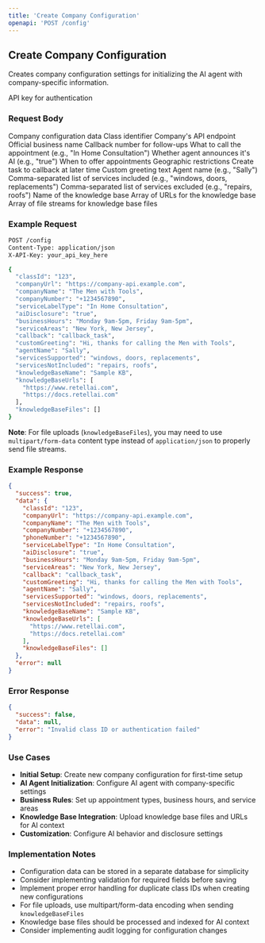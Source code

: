 ```yaml
---
title: 'Create Company Configuration'
openapi: 'POST /config'
---
```


## Create Company Configuration

Creates company configuration settings for initializing the AI agent with company-specific information.

<ParamField path="header" type="string" name="X-API-Key" required>
  API key for authentication
</ParamField>

### Request Body

<ParamField path="body" type="object" name="configData" required>
  Company configuration data
</ParamField>

<ParamField path="body" type="string" name="classId" required>
  Class identifier
</ParamField>

<ParamField path="body" type="string" name="companyUrl" required>
  Company's API endpoint
</ParamField>

<ParamField path="body" type="string" name="companyName" required>
  Official business name
</ParamField>

<ParamField path="body" type="string" name="companyNumber" required>
  Callback number for follow-ups
</ParamField>

<ParamField path="body" type="string" name="serviceLabelType">
  What to call the appointment (e.g., "In Home Consultation")
</ParamField>

<ParamField path="body" type="string" name="aiDisclosure">
  Whether agent announces it's AI (e.g., "true")
</ParamField>

<ParamField path="body" type="string" name="businessHours">
  When to offer appointments
</ParamField>

<ParamField path="body" type="string" name="serviceAreas">
  Geographic restrictions
</ParamField>

<ParamField path="body" type="string" name="callback">
  Create task to callback at later time
</ParamField>

<ParamField path="body" type="string" name="customGreeting">
  Custom greeting text
</ParamField>

<ParamField path="body" type="string" name="agentName">
  Agent name (e.g., "Sally")
</ParamField>

<ParamField path="body" type="string" name="servicesSupported">
  Comma-separated list of services included (e.g., "windows, doors, replacements")
</ParamField>

<ParamField path="body" type="string" name="servicesNotIncluded">
  Comma-separated list of services excluded (e.g., "repairs, roofs")
</ParamField>

<ParamField path="body" type="string" name="knowledgeBaseName">
  Name of the knowledge base
</ParamField>

<ParamField path="body" type="array" name="knowledgeBaseUrls">
  Array of URLs for the knowledge base
</ParamField>

<ParamField path="body" type="array" name="knowledgeBaseFiles">
  Array of file streams for knowledge base files
</ParamField>

### Example Request

```bash
POST /config
Content-Type: application/json
X-API-Key: your_api_key_here

{
  "classId": "123",
  "companyUrl": "https://company-api.example.com",
  "companyName": "The Men with Tools",
  "companyNumber": "+1234567890",
  "serviceLabelType": "In Home Consultation",
  "aiDisclosure": "true",
  "businessHours": "Monday 9am-5pm, Friday 9am-5pm",
  "serviceAreas": "New York, New Jersey",
  "callback": "callback_task",
  "customGreeting": "Hi, thanks for calling the Men with Tools",
  "agentName": "Sally",
  "servicesSupported": "windows, doors, replacements",
  "servicesNotIncluded": "repairs, roofs",
  "knowledgeBaseName": "Sample KB",
  "knowledgeBaseUrls": [
    "https://www.retellai.com",
    "https://docs.retellai.com"
  ],
  "knowledgeBaseFiles": []
}
```

**Note**: For file uploads (`knowledgeBaseFiles`), you may need to use `multipart/form-data` content type instead of `application/json` to properly send file streams.

### Example Response

```json
{
  "success": true,
  "data": {
    "classId": "123",
    "companyUrl": "https://company-api.example.com",
    "companyName": "The Men with Tools",
    "companyNumber": "+1234567890",
    "phoneNumber": "+1234567890",
    "serviceLabelType": "In Home Consultation",
    "aiDisclosure": "true",
    "businessHours": "Monday 9am-5pm, Friday 9am-5pm",
    "serviceAreas": "New York, New Jersey",
    "callback": "callback_task",
    "customGreeting": "Hi, thanks for calling the Men with Tools",
    "agentName": "Sally",
    "servicesSupported": "windows, doors, replacements",
    "servicesNotIncluded": "repairs, roofs",
    "knowledgeBaseName": "Sample KB",
    "knowledgeBaseUrls": [
      "https://www.retellai.com",
      "https://docs.retellai.com"
    ],
    "knowledgeBaseFiles": []
  },
  "error": null
}
```

### Error Response

```json
{
  "success": false,
  "data": null,
  "error": "Invalid class ID or authentication failed"
}
```

### Use Cases

- **Initial Setup**: Create new company configuration for first-time setup
- **AI Agent Initialization**: Configure AI agent with company-specific settings
- **Business Rules**: Set up appointment types, business hours, and service areas
- **Knowledge Base Integration**: Upload knowledge base files and URLs for AI context
- **Customization**: Configure AI behavior and disclosure settings

### Implementation Notes

- Configuration data can be stored in a separate database for simplicity
- Consider implementing validation for required fields before saving
- Implement proper error handling for duplicate class IDs when creating new configurations
- For file uploads, use multipart/form-data encoding when sending `knowledgeBaseFiles`
- Knowledge base files should be processed and indexed for AI context
- Consider implementing audit logging for configuration changes
